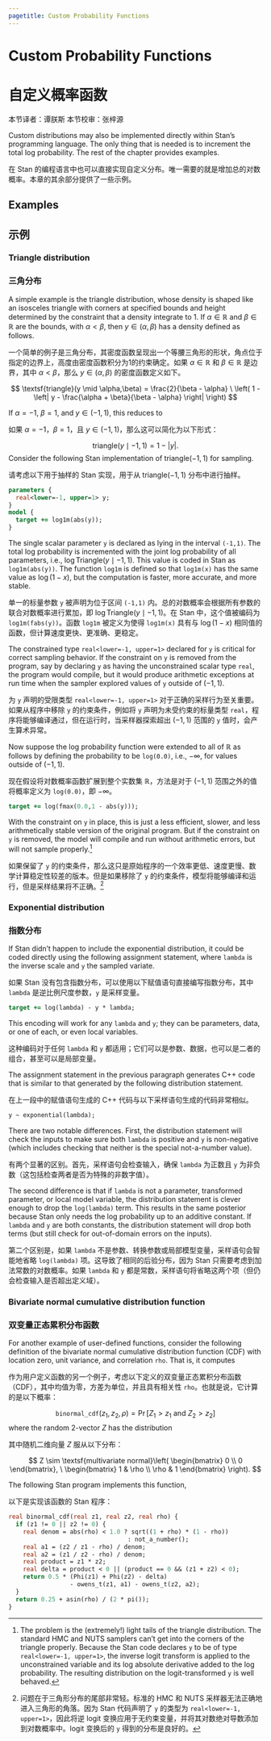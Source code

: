 ```yaml
---
pagetitle: Custom Probability Functions
---
```


# Custom Probability Functions  {#custom-probability-functions.chapter}

# 自定义概率函数 {#custom-probability-functions.chapter--cn}

本节译者：谭朕斯
本节校审：张梓源

Custom distributions may also be implemented directly within Stan's
programming language.  The only thing that is needed is to increment
the total log probability.  The rest of the chapter provides examples.

在 Stan 的编程语言中也可以直接实现自定义分布。唯一需要的就是增加总的对数概率。本章的其余部分提供了一些示例。

## Examples

## 示例

### Triangle distribution {-}

### 三角分布 {-}

A simple example is the triangle distribution,
whose density is shaped like an isosceles triangle with corners at
specified bounds and height determined by the constraint that a
density integrate to 1.  If $\alpha \in \mathbb{R}$ and $\beta \in \mathbb{R}$
are the bounds, with $\alpha < \beta$, then $y \in (\alpha,\beta)$ has
a density defined as follows.

一个简单的例子是三角分布，其密度函数呈现出一个等腰三角形的形状，角点位于指定的边界上，高度由密度函数积分为1的约束确定。如果 $\alpha \in \mathbb{R}$ 和 $\beta \in \mathbb{R}$ 是边界，其中 $\alpha < \beta$，那么 $y \in (\alpha,\beta)$ 的密度函数定义如下。

$$
\textsf{triangle}(y \mid \alpha,\beta)
=
\frac{2}{\beta - \alpha}
\
\left(
1 -
\left|
y - \frac{\alpha + \beta}{\beta - \alpha}
\right|
\right)
$$

If $\alpha = -1$, $\beta = 1$, and $y \in (-1,1)$, this reduces to

如果 $\alpha = -1$，$\beta = 1$，且 $y \in (-1,1)$，那么这可以简化为以下形式：

$$
\textsf{triangle}(y \mid -1,1) = 1 - |y|.
$$
Consider the following Stan implementation of
$\textsf{triangle}(-1,1)$ for sampling.

请考虑以下用于抽样的 Stan 实现，用于从 $\textsf{triangle}(-1,1)$ 分布中进行抽样。

```stan
parameters {
  real<lower=-1, upper=1> y;
}
model {
  target += log1m(abs(y));
}
```

The single scalar parameter `y` is declared as lying in the
interval `(-1,1)`.  The total log probability is
incremented with the joint log probability of all parameters, i.e.,
$\log \mathsf{Triangle}(y \mid -1,1)$.  This value is coded in Stan as
`log1m(abs(y))`.  The function `log1m` is defined so
that `log1m(x)` has the same value as $\log(1-x)$, but the
computation is faster, more accurate, and more stable.

单一的标量参数 `y` 被声明为位于区间 `(-1,1)` 内。总的对数概率会根据所有参数的联合对数概率进行累加，即 $\log \mathsf{Triangle}(y \mid -1,1)$。在 Stan 中，这个值被编码为 `log1m(fabs(y))`。函数 `log1m` 被定义为使得 `log1m(x)` 具有与 $\log(1-x)$ 相同值的函数，但计算速度更快、更准确、更稳定。

The constrained type `real<lower=-1, upper=1>` declared for `y` is
critical for correct sampling behavior.  If the constraint on `y`
is removed from the program, say by declaring `y` as having the
unconstrained scalar type `real`, the program would compile, but
it would produce arithmetic exceptions at run time when the sampler
explored values of `y` outside of $(-1,1)$.

为 `y` 声明的受限类型 `real<lower=-1, upper=1>` 对于正确的采样行为至关重要。如果从程序中移除 `y` 的约束条件，例如将 `y` 声明为未受约束的标量类型 `real`，程序将能够编译通过，但在运行时，当采样器探索超出 $(-1,1)$ 范围的 `y` 值时，会产生算术异常。

Now suppose the log probability function were extended to all of
$\mathbb{R}$ as follows by defining the probability to be `log(0.0)`,
i.e., $-\infty$, for values outside of $(-1,1)$.

现在假设将对数概率函数扩展到整个实数集 $\mathbb{R}$，方法是对于 $(-1,1)$ 范围之外的值将概率定义为 `log(0.0)`，即 $-\infty$。

```stan
target += log(fmax(0.0,1 - abs(y)));
```

With the constraint on `y` in place, this is just a less
efficient, slower, and less arithmetically stable version of the
original program.  But if the constraint on `y` is removed,
the model will compile and run without arithmetic errors, but will not
sample properly.^[The problem is the (extremely!) light tails of the triangle distribution.  The standard HMC and NUTS samplers can't get into the corners of the triangle properly.  Because the Stan code declares `y` to be of type `real<lower=-1, upper=1>`, the inverse logit transform is applied to the unconstrained variable and its log absolute derivative added to the log probability.  The resulting distribution on the logit-transformed `y` is well behaved.]

如果保留了 `y` 的约束条件，那么这只是原始程序的一个效率更低、速度更慢、数学计算稳定性较差的版本。但是如果移除了 `y` 的约束条件，模型将能够编译和运行，但是采样结果将不正确。^[问题在于三角形分布的尾部非常轻。标准的 HMC 和 NUTS 采样器无法正确地进入三角形的角落。因为 Stan 代码声明了 `y` 的类型为 `real<lower=-1, upper=1>`，因此将逆 logit 变换应用于无约束变量，并将其对数绝对导数添加到对数概率中。logit 变换后的 `y` 得到的分布是良好的。]

### Exponential distribution {-}

### 指数分布 {-}

If Stan didn't happen to include the exponential distribution, it
could be coded directly using the following assignment statement,
where `lambda` is the inverse scale and `y` the sampled
variate.

如果 Stan 没有包含指数分布，可以使用以下赋值语句直接编写指数分布，其中 `lambda` 是逆比例尺度参数，`y` 是采样变量。

```stan
target += log(lambda) - y * lambda;
```

This encoding will work for any `lambda` and `y`; they can
be parameters, data, or one of each, or even local variables.

这种编码对于任何 `lambda` 和 `y` 都适用；它们可以是参数、数据，也可以是二者的组合，甚至可以是局部变量。

The assignment statement in the previous paragraph generates
C++ code that is  similar to that generated by the following
distribution statement.

在上一段中的赋值语句生成的 C++ 代码与以下采样语句生成的代码非常相似。

```stan
y ~ exponential(lambda);
```

There are two notable differences.  First, the distribution statement will
check the inputs to make sure both `lambda` is positive and
`y` is non-negative (which includes checking that neither is the
special not-a-number value).

有两个显著的区别。首先，采样语句会检查输入，确保 `lambda` 为正数且 `y` 为非负数（这包括检查两者是否为特殊的非数字值）。

The second difference is that if `lambda` is not a parameter,
transformed parameter, or local model variable, the distribution statement
is clever enough to drop the `log(lambda)` term.  This results in
the same posterior because Stan only needs the log probability up to
an additive constant.  If `lambda` and `y` are both
constants, the distribution statement will drop both terms (but still
check for out-of-domain errors on the inputs).

第二个区别是，如果 `lambda` 不是参数、转换参数或局部模型变量，采样语句会智能地省略 `log(lambda)` 项。这导致了相同的后验分布，因为 Stan 只需要考虑到加法常数的对数概率。如果 `lambda` 和 `y` 都是常数，采样语句将省略这两个项（但仍会检查输入是否超出定义域）。

### Bivariate normal cumulative distribution function {-}

### 双变量正态累积分布函数 {-}

For another example of user-defined functions, consider the following
definition of the bivariate normal cumulative distribution function
(CDF) with location zero, unit variance, and correlation `rho`.
That is, it computes

作为用户定义函数的另一个例子，考虑以下定义的双变量正态累积分布函数（CDF），其中均值为零，方差为单位，并且具有相关性 `rho`。也就是说，它计算的是以下概率：

$$
\texttt{binormal}\mathtt{\_}\texttt{cdf}(z_1, z_2, \rho) = \Pr[Z_1 > z_1 \text{ and } Z_2 > z_2]
$$
where the random 2-vector $Z$ has the distribution

其中随机二维向量 $Z$ 服从以下分布：

$$
Z \sim \textsf{multivariate normal}\left(
\begin{bmatrix}
0 \\
0
\end{bmatrix}, \
\begin{bmatrix}
1 & \rho
\\
\rho & 1
\end{bmatrix}
\right).
$$

The following Stan program implements this function,

以下是实现该函数的 Stan 程序：

```stan
real binormal_cdf(real z1, real z2, real rho) {
  if (z1 != 0 || z2 != 0) {
    real denom = abs(rho) < 1.0 ? sqrt((1 + rho) * (1 - rho))
                                 : not_a_number();
    real a1 = (z2 / z1 - rho) / denom;
    real a2 = (z1 / z2 - rho) / denom;
    real product = z1 * z2;
    real delta = product < 0 || (product == 0 && (z1 + z2) < 0);
    return 0.5 * (Phi(z1) + Phi(z2) - delta)
                 - owens_t(z1, a1) - owens_t(z2, a2);
  }
  return 0.25 + asin(rho) / (2 * pi());
}
```

